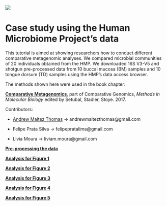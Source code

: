 ![](LBI-header-grande.png)

# Case study using the Human Microbiome Project's data
This tutorial is aimed at showing researchers how to conduct different comparative metagenomic analyses. We compared microbial communities of 20 individuals obtained from the HMP. We downloaded 16S V3-V5 and shotgun pre-processed data from 10 buccal mucosa (BM) samples and 10 tongue dorsum (TD) samples using the HMP's data access browser.

The methods shown here were used in the book chapter:

[**Comparative Metagenomics**](https://link.springer.com/protocol/10.1007%2F978-1-4939-7463-4_8), part of Comparative Genomics, _Methods in Molecular Biology_ edited by Setubal, Stadler, Stoye. 2017.

Contributors:

* [Andrew Maltez Thomas](http://andrewmaltezthomas.wordpress.com) -> andrewmaltezthomas@gmail.com

* Felipe Prata Silva -> felipepratalima@gmail.com

* Livia Moura -> liviam.moura@gmail.com

[**Pre-processing the data**](https://github.com/andrewmaltezthomas/comparativemetagenomics/blob/master/preprocess.rmd)

[**Analysis for Figure 1**](https://github.com/andrewmaltezthomas/comparativemetagenomics/blob/master/figure1.Rmd)

[**Analysis for Figure 2**](https://github.com/andrewmaltezthomas/comparativemetagenomics/blob/master/figure2.Rmd)

[**Analysis for Figure 3**](https://github.com/andrewmaltezthomas/comparativemetagenomics/blob/master/figure3.Rmd)

[**Analysis for Figure 4**](https://github.com/andrewmaltezthomas/comparativemetagenomics/blob/master/figure4.Rmd)

[**Analysis for Figure 5**](https://github.com/andrewmaltezthomas/comparativemetagenomics/blob/master/figure5.Rmd)
